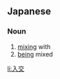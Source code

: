 ==Japanese==
{{ja-kanjitab|入|交}}

===Noun===
{{ja-noun|いりまじり}}

# [[mix]]ing with
# [[be]]ing mixed

[[li:入交]]